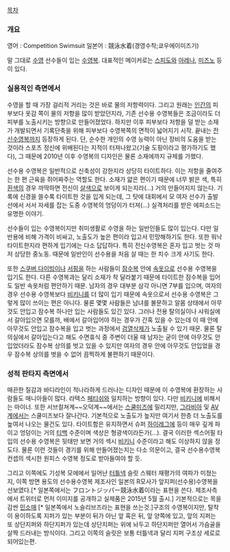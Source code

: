 [[목차]]

=== 개요 ===

영어 : Competition Swimsuit
일본어 : 競泳水着(경영수착;쿄우에이미즈기)

말 그대로 [[수영]] 선수들이 입는 [[수영복]]. 대표적인 메이커로는 [[스피도]]와 [[아레나]], [[미즈노]] 등이 있다.

=== 실용적인 측면에서 ===

수영을 할 때 가장 걸리적 거리는 것은 바로 물의 저항력이다. 그리고 원래는 [[인간]]의 피부보다 옷감 쪽이 물의 저항을 많이 받았던지라, 기존 선수용 수영복들은 조금이라도 더 피부를 노출시키는 방향으로 만들어졌었다. 하지만 이후 피부보다 저항을 덜 받는 소재가 개발되면서 기록단축을 위해 피부보다 수영복쪽의 면적이 넓어지기 시작. 끝내는 [[전신수영복]]까지 등장하게 된다. 단, 순수한 개인의 수영 능력이 아닌 장비의 도움을 받는 것이라 스포츠 정신에 위배된다는 지적이 터져나왔고(기술 도핑이라고 평가하기도 했다), 그 때문에 2010년 이후 수영복의 디자인은 물론 소재에까지 규제를 가했다.

선수용 수영복은 일반적으로 신축성이 강한지라 상당히 타이트하다. 이는 저항을 줄여주는 한 편 근육을 쥐어짜주는 역할도 한다. 소재가 얇은 편이기 때문에 너무 밝은 색, 특히 [[흰색]]의 경우 까딱하면 전신이 [[살색]]으로 보이게 되는지라(…) 거의 만들어지지 않는다. 기록에 신경을 쓸수록 타이트한 것을 입게 되는데, 그 탓에 대회에서 모 여자 선수가 출발선에서 서서 자세를 잡는 도중 수영복의 엉덩이가 터져(…) 실격처리를 받은 에피소드는 유명한 이야기.

선수들이 입는 수영복이지만 취미생활로 수영을 하는 일반인들도 많이 입는다. 다만 일반용에 비해 가격이 비싸고, 노출도가 높은 편이라 입고서 민망해하기도 한다. 또한 워낙 타이트한지라 편하게 입기에는 다소 답답하다. 특히 전신수영복은 혼자 입고 벗는 것 마저 상당한 중노동. 때문에 일반인이 선수용을 처음 살 때는 한 치수 크게 사기도 한다.

또한 [[스쿠버 다이빙]]이나 [[서핑]]을 하는 사람들이 [[잠수복]] 안에 [[속옷]]으로 선수용 수영복을 입기도 한다. 다른 수영복과는 달리 소재가 착 달라붙기 때문에 타이트한 잠수복을 입어도 일반 속옷처럼 편안하기 때문. 남자의 경우 대부분 삼각 아니면 7부를 입으며, 여자의 경우 선수용 수영복보다 [[비키니]]를 더 많이 입기 때문에 속옷으로서 선수용 수영복은 그렇게 많이 쓰이는 편은 아니다. 물론 몇몇 사람들은 남녀를 불문하고 알몸 상태에서 아무것도 안입고 잠수복 하나만 입는 사람들도 있긴 있다. 그러나 전용 탈의실이나 샤워실에서 갈아입으면 모를까, 배에서 갈아입어야 하는 경우가 간혹 있을 수 있는데 이 때 안에 아무것도 안입고 잠수복을 입고 벗는 과정에서 [[음경|검열]][[유방|삭제]]가 노출될 수 있기 때문. 물론 탈의실에서 갈아입는다고 해도 수면휴식 중 주변이 더울 때 남자는 굳이 안에 아무것도 안입었더라도 잠수복 상의를 벗고 있을 수 있지만 여자의 경우 안에 아무것도 안입었을 경우 잠수복 상의를 벗을 수 없어 끔찍하게 불편하기 때문이다.

=== 성적 판타지 측면에서 ===

매끈한 질감과 바디라인이 적나라하게 드러나는 디자인 때문에 이 수영복에 환장하는 사람들도 매니아들이 많다. 라텍스 [[페티쉬]]와 일치하는 방향이 있다. 다만 [[비키니]]에 비해서는 마이너. 또한 서브컬쳐계~~오덕계~~에서는 [[스쿨미즈]]에 밀리지만, [[그라비아]] 및 [[AV]]계에서는 스쿨미즈보다 잘나간다. 
기본적으로 노출도가 높지만 여기서 한층 더 노출도를 높여서 나오는 물건도 있다. 타이트함은 유지하면서 슈퍼 [[하이레그]]에 등이 매우 깊게 파이고 엉덩이는 거의 [[티백]] 수준이며 색상은 형광색이라든가(…). 결국 이러한 섹스어필 타입의 선수용 수영복은 뒷태만 보면 거의 섹시 [[비키니]] 수준이라고 해도 이상하지 않을 정도다. 물론 이런 것들이 경기를 위해 만들어졌는지는 다소 의문이고, 결국 선수용수영복 컨셉의 섹시한 원피스 수영복 정도로 받아들여야 할 듯.

그리고 이쪽에도 기성복 모에에서 일어난 [[터틀넥]] 슬릿 스웨터 재평가의 여파가 미쳤는지, 이쪽 방면 용도의 선수용수영복 제조사인 일본의 R모사가 앞지퍼(선수용)수영복을 선보였다.[* 일본쪽에서는 フロントジッパー競泳水着이라는 표현을 쓴다. 제조사측에서 트위터로 먼저 이미지를 공개하고 실제품은 2015년 5월 출시.] 기본적으로는 목을 감싼 [[민소매]] [* 일본쪽에서 노슬리브즈라는 표현을 쓰는것.]구조의 수영복이지만, 탈착이 용이하도록 지퍼가 있는 부분이 뒤가 아닌 앞 혹은 뒤, 앞 양쪽에 있고, 앞의 지퍼는 또 상단지퍼와 하단지퍼가 있는데 상단지퍼는 위에 놔두고 하단지퍼만 열어서 가슴골을 살짝 드러내는 방식이다. 그리고 이쪽의 슬릿은 보통 터틀넥과 달리 지퍼 구조상 세로로 되어있는편. 
